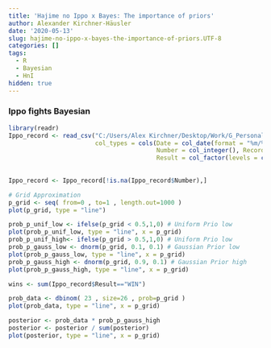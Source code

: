 ---
title: 'Hajime no Ippo x Bayes: The importance of priors'
author: Alexander Kirchner-Häusler
date: '2020-05-13'
slug: hajime-no-ippo-x-bayes-the-importance-of-priors.UTF-8
categories: []
tags:
  - R
  - Bayesian
  - HnI
hidden: true
---

### Ippo fights Bayesian

```{r}

library(readr)
Ippo_record <- read_csv("C:/Users/Alex Kirchner/Desktop/Work/G_PersonalWebsite/data/Ippo_fights_Bayesian.csv", 
                        col_types = cols(Date = col_date(format = "%m/%d/%Y"), 
                                         Number = col_integer(), Record = col_character(), 
                                         Result = col_factor(levels = c("WIN", 
                                                                        "LOSS")), Type = col_factor(levels = c("TKO", 
                                                                                                               "KO"))))
Ippo_record <- Ippo_record[!is.na(Ippo_record$Number),]

# Grid Approximation
p_grid <- seq( from=0 , to=1 , length.out=1000 )
plot(p_grid, type = "line")

prob_p_unif_low <- ifelse(p_grid < 0.5,1,0) # Uniform Prio low
plot(prob_p_unif_low, type = "line", x = p_grid)
prob_p_unif_high<- ifelse(p_grid > 0.5,1,0) # Uniform Prio low
prob_p_gauss_low <- dnorm(p_grid, 0.1, 0.1) # Gaussian Prior low
plot(prob_p_gauss_low, type = "line", x = p_grid)
prob_p_gauss_high <- dnorm(p_grid, 0.9, 0.1) # Gaussian Prior high
plot(prob_p_gauss_high, type = "line", x = p_grid)

wins <- sum(Ippo_record$Result=="WIN")

prob_data <- dbinom( 23 , size=26 , prob=p_grid )
plot(prob_data, type = "line", x = p_grid)

posterior <- prob_data * prob_p_gauss_high
posterior <- posterior / sum(posterior)
plot(posterior, type = "line", x = p_grid)










```
